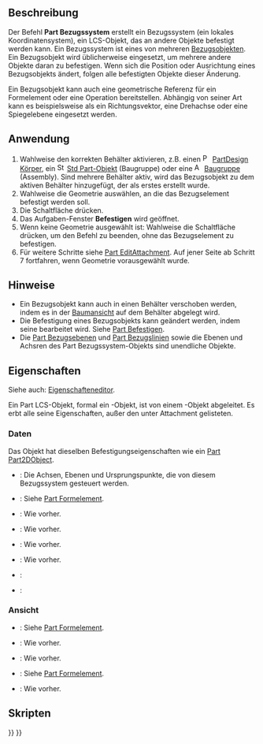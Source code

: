 <languages/>

{{Docnav/de
|[[Std_Part/de|Baugruppe]]
|[[Part_DatumPlane/de|Part Bezugsebene]]
|[[Std_Base/de|Std Base]]
|IconL=Std_Part.svg
|IconR=Part_DatumPlane.svg
|IconC=Freecad.svg
}}

{{GuiCommand/de
|Name=Part CoordinateSystem
|Name/de=Part CoordinateSystem
|Workbenches=Alel
|Version=1.1
|SeeAlso=[[Part_DatumPlane/de|Part Bezugsebene]], [[Part_DatumLine/de|Part Bezugslinie]], [[Part_DatumPoint/de|Part Bezugspunkt]]
}}

<span id="Description"></span>
==Beschreibung==

Der Befehl '''Part Bezugssystem''' erstellt ein Bezugssystem (ein lokales Koordinatensystem), ein LCS-Objekt, das an andere Objekte befestigt werden kann. Ein Bezugssystem ist eines von mehreren [[Std_Base#Part_Datums/de|Bezugsobjekten]]. Ein Bezugsobjekt wird üblicherweise eingesetzt, um mehrere andere Objekte daran zu befestigen. Wenn sich die Position oder Ausrichtung eines Bezugsobjekts ändert, folgen alle befestigten Objekte dieser Änderung.

Ein Bezugsobjekt kann auch eine geometrische Referenz für ein Formelement oder eine Operation bereitstellen. Abhängig von seiner Art kann es beispielsweise als ein Richtungsvektor, eine Drehachse oder eine Spiegelebene eingesetzt werden.

<span id="Usage"></span>
==Anwendung==

# Wahlweise den korrekten Behälter aktivieren, z.B. einen [[Image:PartDesign_Body.svg|16px]] [[PartDesign_Body/de|PartDesign Körper]], ein [[Image:Std_Part.svg|16px]] [[Std_Part|Std Part-Objekt]] (Baugruppe) oder eine [[Image:Assembly_CreateAssembly.svg|16px]] [[Assembly_CreateAssembly|Baugruppe]] (Assembly). Sind mehrere Behälter aktiv, wird das Bezugsobjekt zu dem aktiven Behälter hinzugefügt, der als erstes erstellt wurde.
# Wahlweise die Geometrie auswählen, an die das Bezugselement befestigt werden soll.
# Die Schaltfläche {{Button|[[Image:Part_CoordinateSystem.svg|16px]] [[Part_CoordinateSystem/de|Bezugssystem erstellen]]}} drücken.
# Das Aufgaben-Fenster '''Befestigen''' wird geöffnet.
# Wenn keine Geometrie ausgewählt ist: Wahlweise die Schaltfläche {{Button|OK}} drücken, um den Befehl zu beenden, ohne das Bezugselement zu befestigen.
# Für weitere Schritte siehe [[Part_EditAttachment/de#Anwendung|Part EditAttachment]]. Auf jener Seite ab Schritt 7 fortfahren, wenn Geometrie vorausgewählt wurde.

<span id="Notes"></span>
==Hinweise==

* Ein Bezugsobjekt kann auch in einen Behälter verschoben werden, indem es in der [[Tree_view/de|Baumansicht]] auf dem Behälter abgelegt wird.
* Die Befestigung eines Bezugsobjekts kann geändert werden, indem seine {{PropertyData/de|Map Mode}} bearbeitet wird. Siehe [[Part_EditAttachment/de#Anwendung|Part Befestigen]].
* Die [[Part_DatumPlane|Part Bezugsebenen]] und [[Part_DatumLine|Part Bezugslinien]] sowie die Ebenen und Achsren des Part Bezugssystem-Objekts sind unendliche Objekte.

<span id="Properties"></span>
==Eigenschaften==

Siehe auch: [[Property_editor/de|Eigenschafteneditor]].

Ein Part LCS-Objekt, formal ein {{Incode|Part::LocalCoordinateSystem}}-Objekt, ist von einem {{Incode|App::LocalCoordinateSystem}}-Objekt abgeleitet. Es erbt alle seine Eigenschaften, außer den unter Attachment gelisteten.

<span id="Data"></span>
===Daten===

{{Properties_Title|Attachment}}

Das Objekt hat dieselben Befestigungseigenschaften wie ein [[Part_Part2DObject/de#Daten|Part Part2DObject]].

{{Properties_Title/de|Basis}}

* {{PropertyData/de|Origin Features|LinkList|hidden}}: Die Achsen, Ebenen und Ursprungspunkte, die von diesem Bezugssystem gesteuert werden.
* {{PropertyData/de|Placement|Placement}}: Siehe [[Part_Feature/de#Daten|Part Formelement]].
* {{PropertyData/de|Label|String}}: Wie vorher.
* {{PropertyData/de|Label2|String|hidden}}: Wie vorher.
* {{PropertyData/de|Expression Engine|ExpressionEngine|hidden}}: Wie vorher.
* {{PropertyData/de|Visibility|Bool|hidden}}: Wie vorher.
* {{PropertyData/de|Group|LinkList}}:
* {{PropertyData/de|_ Group Touched|Bool|hidden}}:

<span id="View"></span>
===Ansicht===

{{Properties_Title|Display Options}}

* {{PropertyView/de|Display Mode|Enumeration}}: Siehe [[Part_Feature/de#Ansicht|Part Formelement]].
* {{PropertyView/de|Show In Tree|Bool}}: Wie vorher.
* {{PropertyView/de|Visibility|Bool}}: Wie vorher.

{{Properties_Title|Selection}}

* {{PropertyView/de|On Top When Selected|Enumeration}}: Siehe [[Part_Feature/de#ansicht|Part Formelement]].
* {{PropertyView/de|Selection Style|Enumeration}}: Wie vorher.

<span id="Scripting"></span>
==Skripten==

{{Code|code=
import FreeCAD as App

doc = App.newDocument()

body = doc.addObject("PartDesign::Body", "Body")
lcs = doc.addObject("Part::LocalCoordinateSystem", "LCS")
lcs.Visibility = True
body.addObjects([lcs])

orig = body.Origin
plane = next(f for f in orig.OriginFeatures if f.Role == "XZ_Plane")
lcs.AttachmentSupport = [(orig, (plane.Name + ".", ))]
lcs.AttachmentOffset = App.Placement(App.Vector(), App.Vector(1, 0, 0), 45)
lcs.MapMode = "FlatFace"

doc.recompute()
}}


{{Docnav/de
|[[Std_Part/de|Baugruppe]]
|[[Part_DatumPlane/de|Part Bezugsebene]]
|[[Std_Base/de|Std Base]]
|IconL=Std_Part.svg
|IconR=Part_DatumPlane.svg
|IconC=Freecad.svg
}}

{{Std_Base_navi{{#translation:}}}}
{{Userdocnavi{{#translation:}}}}